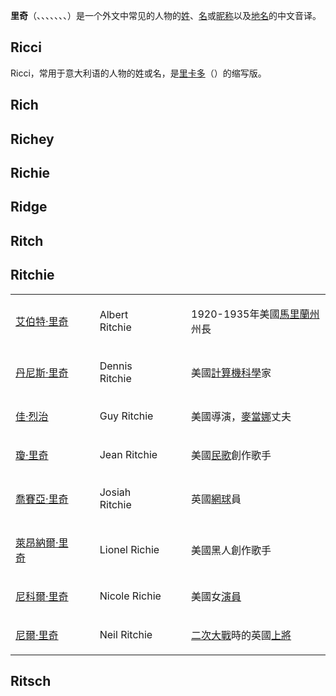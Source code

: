 {{noteTA
|G1=Show
}}
'''里奇'''（{{lang-it|'''Ricci'''}}、{{lang-en|'''Rich'''}}、{{lang-en|'''Richey'''}}、{{lang-en|'''Richie'''}}、{{lang-en|'''Ridge'''}}、{{lang-en|'''Ritch'''}}、{{lang-en|'''Ritchie'''}}、{{lang-en|'''Ritsch'''}}）是一个外文中常见的人物的[[姓|姓]]、[[名|名]]或[[昵称|昵称]]以及[[地名|地名]]的中文音译。

==Ricci==
Ricci，常用于意大利语的人物的姓或名，是[[里卡多|里卡多]]（{{lang-it|'''Riccardo'''}}）的缩写版。
==Rich==
==Richey==
==Richie==
==Ridge==
==Ritch==
==Ritchie==
{|
|-
| [[艾伯特·里奇|艾伯特·里奇]]||　||Albert Ritchie||　||1920-1935年美國[[馬里蘭州|馬里蘭州]]州長
|-
| [[丹尼斯·里奇|丹尼斯·里奇]]||　||Dennis Ritchie||　||美國[[計算機科學|計算機科學]]家
|-
| [[佳·烈治|佳·烈治]]||　||Guy Ritchie||　||美國導演，[[麥當娜|麥當娜]]丈夫
|-
| [[瓊·里奇|瓊·里奇]]||　||Jean Ritchie||　||美國[[民歌|民歌]]創作歌手
|-
| [[喬賽亞·里奇|喬賽亞·里奇]]||　||Josiah Ritchie||　||英國[[網球|網球]]員
|-
| [[萊昂納爾·里奇|萊昂納爾·里奇]]||　||Lionel Richie||　||美國黑人創作歌手
|-
| [[尼科爾·里奇|尼科爾·里奇]]||　||Nicole Richie||　||美國女[[演員|演員]]
|-
| [[尼爾·里奇|尼爾·里奇]]||　||Neil Ritchie||　||[[二次大戰|二次大戰]]時的英國[[上將|上將]] 
|}
==Ritsch==
{{disambig|cat=二字人名消歧義}}